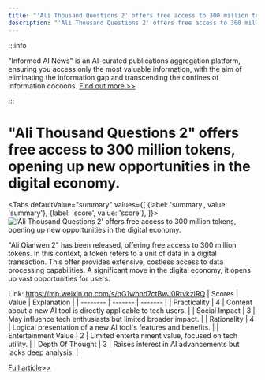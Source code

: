 ```yaml
---
title: "'Ali Thousand Questions 2' offers free access to 300 million tokens, opening up new opportunities in the digital economy."
description: "'Ali Thousand Questions 2' offers free access to 300 million tokens, opening up new opportunities in the digital economy."
---
```



:::info

"Informed AI News" is an AI-curated publications aggregation platform, ensuring you access only the most valuable information, with the aim of eliminating the information gap and transcending the confines of information cocoons.  [Find out more >>](/docs/guides)

:::

# "Ali Thousand Questions 2" offers free access to 300 million tokens, opening up new opportunities in the digital economy.


<Tabs
	defaultValue="summary"
	values={[
	{label: 'summary', value: 'summary'},
	{label: 'score', value: 'score'},
]}>
<TabItem value="summary">
<img
  src="https://image.informedainews.com/2024/06/10/To-WBt-1717983415-0.jpg"
  alt="'Ali Thousand Questions 2' offers free access to 300 million tokens, opening up new opportunities in the digital economy."
/>



"Ali Qianwen 2" has been released, offering free access to 300 million tokens. In this context, a token refers to a unit of data in a digital transaction. This offer provides extensive, costless access to data processing capabilities. A significant move in the digital economy, it opens up vast opportunities for users.

Link: https://mp.weixin.qq.com/s/qG1wbnd7ctBwJ0RtvkzlRQ
</TabItem>
<TabItem value="score">
	| Scores     | Value   | Explanation |
	| -------- | ------- | ------- |
	| Practicality  | 4    | Content about a new AI tool is directly applicable to tech users.    |
	| Social Impact | 3     | May influence tech enthusiasts but limited broader impact.    |
	| Rationality    | 4    | Logical presentation of a new AI tool's features and benefits.    |
	| Entertainment Value    | 2    | Limited entertainment value, focused on tech utility.    |
	| Depth Of Thought    | 3    | Raises interest in AI advancements but lacks deep analysis.    |
</TabItem>
</Tabs>

[Full article>>](https://x.com/oran_ge/status/1798876444971675690)
